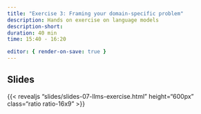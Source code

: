 ```yaml
---
title: "Exercise 3: Framing your domain-specific problem"
description: Hands on exercise on language models
description-short: 
duration: 40 min
time: 15:40 - 16:20

editor: { render-on-save: true }
---
```


## Slides

{{< revealjs "slides/slides-07-llms-exercise.html" height="600px" class="ratio ratio-16x9" >}}
